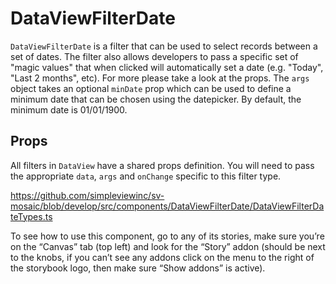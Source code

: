 
<Meta of={stories} />

# DataViewFilterDate

`DataViewFilterDate` is a filter that can be used to select records between a set of dates. The filter also allows developers to pass a specific set of "magic values" that when clicked will automatically set a date (e.g. "Today", "Last 2 months", etc). For more please take a look at the props. The `args` object takes an optional `minDate` prop which can be used to define a minimum date that can be chosen using the datepicker. By default, the minimum date is 01/01/1900.

## Props

All filters in `DataView` have a shared props definition. You will need to pass the appropriate `data`, `args` and `onChange` specific to this filter type.

https://github.com/simpleviewinc/sv-mosaic/blob/develop/src/components/DataViewFilterDate/DataViewFilterDateTypes.ts

To see how to use this component, go to any of its stories, make sure you’re on the “Canvas” tab (top left) and look for the “Story” addon (should be next to the knobs, if you can’t see any addons click on the menu to the right of the storybook logo, then make sure “Show addons” is active).

<Canvas of={stories.Playground} />
